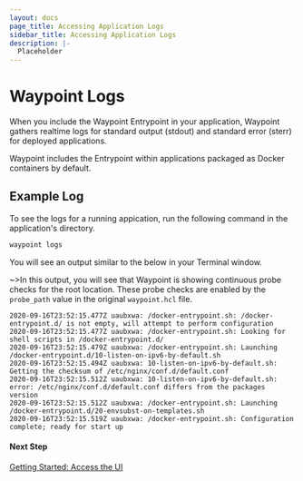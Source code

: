 ```yaml
---
layout: docs
page_title: Accessing Application Logs
sidebar_title: Accessing Application Logs
description: |-
  Placeholder
---
```


# Waypoint Logs

When you include the Waypoint Entrypoint in your application, Waypoint gathers realtime logs for standard output (stdout) and standard error (sterr) for deployed applications.

Waypoint includes the Entrypoint within applications packaged as Docker containers by default.

## Example Log

To see the logs for a running appication, run the following command in the application's directory.

```bash
waypoint logs
```

You will see an output similar to the below in your Terminal window.

~>In this output, you will see that Waypoint is showing continuous probe checks for the root location. These probe checks are enabled by the `probe_path` value in the original `waypoint.hcl` file.

```shell
2020-09-16T23:52:15.477Z uaubxwa: /docker-entrypoint.sh: /docker-entrypoint.d/ is not empty, will attempt to perform configuration
2020-09-16T23:52:15.477Z uaubxwa: /docker-entrypoint.sh: Looking for shell scripts in /docker-entrypoint.d/
2020-09-16T23:52:15.479Z uaubxwa: /docker-entrypoint.sh: Launching /docker-entrypoint.d/10-listen-on-ipv6-by-default.sh
2020-09-16T23:52:15.494Z uaubxwa: 10-listen-on-ipv6-by-default.sh: Getting the checksum of /etc/nginx/conf.d/default.conf
2020-09-16T23:52:15.512Z uaubxwa: 10-listen-on-ipv6-by-default.sh: error: /etc/nginx/conf.d/default.conf differs from the packages version
2020-09-16T23:52:15.512Z uaubxwa: /docker-entrypoint.sh: Launching /docker-entrypoint.d/20-envsubst-on-templates.sh
2020-09-16T23:52:15.519Z uaubxwa: /docker-entrypoint.sh: Configuration complete; ready for start up
```

#### Next Step

[Getting Started: Access the UI](/docs/getting-started/nomad-example-app/ui)
